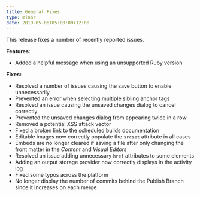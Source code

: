```yaml
---
title: General Fixes
type: minor
date: 2019-05-06T05:00:00+12:00
---
```


This release fixes a number of recently reported issues.

**Features:**

* Added a helpful message when using an unsupported Ruby version

**Fixes:**

* Resolved a number of issues causing the save button to enable unnecessarily
* Prevented an error when selecting multiple sibling anchor tags
* Resolved an issue causing the unsaved changes dialog to cancel correctly
* Prevented the unsaved changes dialog from appearing twice in a row
* Removed a potential XSS attack vector
* Fixed a broken link to the scheduled builds documentation
* Editable images now correctly populate the `srcset` attribute in all cases
* Embeds are no longer cleared if saving a file after only changing the front matter in the *Content* and *Visual Editors*
* Resolved an issue adding unnecessary `href` attributes to some elements
* Adding an output storage provider now correctly displays in the activity log
* Fixed some typos across the platform
* No longer display the number of commits behind the Publish Branch since it increases on each merge